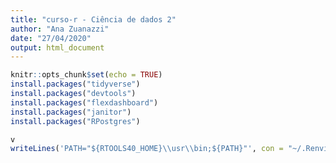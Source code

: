```yaml
---
title: "curso-r - Ciência de dados 2"
author: "Ana Zuanazzi"
date: "27/04/2020"
output: html_document
---
```


```r
knitr::opts_chunk$set(echo = TRUE)
install.packages("tidyverse")
install.packages("devtools")
install.packages("flexdashboard")
install.packages("janitor")
install.packages("RPostgres")
```
```r

v
writeLines('PATH="${RTOOLS40_HOME}\\usr\\bin;${PATH}"', con = "~/.Renviron")
```

